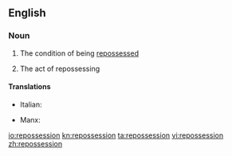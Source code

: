 ==English==

===Noun===
{{en-noun|~}}

# {{context|uncountable|lang=en}} The condition of being [[repossess]]ed
# {{context|countable|lang=en}} The act of repossessing

====Translations====
{{trans-top|the act of repossessing}}
* Italian: {{t|it|riappropriazione|f}}
{{trans-mid}}
{{trans-bottom}}

{{checktrans-top}}
* Manx: {{t-check|gv|aahellooderys|m}}
{{trans-mid}}
{{trans-bottom}}

[[io:repossession]]
[[kn:repossession]]
[[ta:repossession]]
[[vi:repossession]]
[[zh:repossession]]